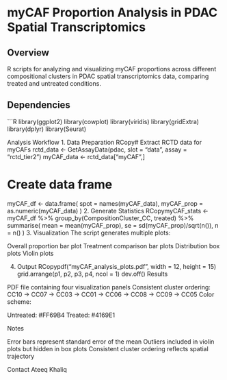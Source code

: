 # myCAF Proportion Analysis in PDAC Spatial Transcriptomics

## Overview
R scripts for analyzing and visualizing myCAF proportions across different compositional clusters in PDAC spatial transcriptomics data, comparing treated and untreated conditions.

## Dependencies
```R
library(ggplot2)
library(cowplot)
library(viridis)
library(gridExtra)
library(dplyr)
library(Seurat)

Analysis Workflow
1. Data Preparation
RCopy# Extract RCTD data for myCAFs
rctd_data <- GetAssayData(pdac, slot = "data", assay = "rctd_tier2")
myCAF_data <- rctd_data["myCAF",]

# Create data frame
myCAF_df <- data.frame(
  spot = names(myCAF_data),
  myCAF_prop = as.numeric(myCAF_data)
)
2. Generate Statistics
RCopymyCAF_stats <- myCAF_df %>%
  group_by(CompositionCluster_CC, treated) %>%
  summarise(
    mean = mean(myCAF_prop),
    se = sd(myCAF_prop)/sqrt(n()),
    n = n()
  )
3. Visualization
The script generates multiple plots:

Overall proportion bar plot
Treatment comparison bar plots
Distribution box plots
Violin plots

4. Output
RCopypdf("myCAF_analysis_plots.pdf", width = 12, height = 15)
grid.arrange(p1, p2, p3, p4, ncol = 1)
dev.off()
Results

PDF file containing four visualization panels
Consistent cluster ordering: CC10 → CC07 → CC03 → CC01 → CC06 → CC08 → CC09 → CC05
Color scheme:

Untreated: #FF69B4
Treated: #4169E1



Notes

Error bars represent standard error of the mean
Outliers included in violin plots but hidden in box plots
Consistent cluster ordering reflects spatial trajectory

Contact
Ateeq Khaliq
